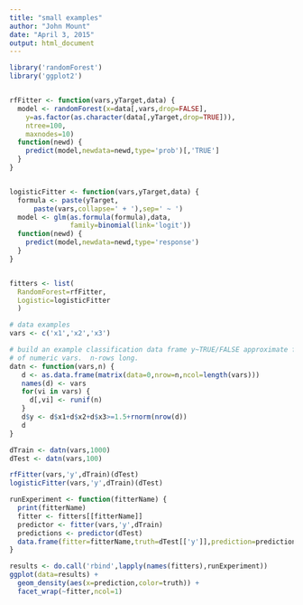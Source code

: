 ```yaml
---
title: "small examples"
author: "John Mount"
date: "April 3, 2015"
output: html_document
---
```



```r
library('randomForest')
library('ggplot2')


rfFitter <- function(vars,yTarget,data) {
  model <- randomForest(x=data[,vars,drop=FALSE],
    y=as.factor(as.character(data[,yTarget,drop=TRUE])),
    ntree=100,
    maxnodes=10)
  function(newd) {
    predict(model,newdata=newd,type='prob')[,'TRUE']
  }
}


logisticFitter <- function(vars,yTarget,data) {
  formula <- paste(yTarget,
      paste(vars,collapse=' + '),sep=' ~ ')
  model <- glm(as.formula(formula),data,
               family=binomial(link='logit'))
  function(newd) {
    predict(model,newdata=newd,type='response')
  }
}


fitters <- list(
  RandomForest=rfFitter,
  Logistic=logisticFitter
  )

# data examples
vars <- c('x1','x2','x3')

# build an example classification data frame y~TRUE/FALSE approximate function
# of numeric vars.  n-rows long.
datn <- function(vars,n) {
   d <- as.data.frame(matrix(data=0,nrow=n,ncol=length(vars)))
   names(d) <- vars
   for(vi in vars) {
     d[,vi] <- runif(n)
   }
   d$y <- d$x1+d$x2+d$x3>=1.5+rnorm(nrow(d))
   d
}

dTrain <- datn(vars,1000)
dTest <- datn(vars,100)

rfFitter(vars,'y',dTrain)(dTest)
logisticFitter(vars,'y',dTrain)(dTest)

runExperiment <- function(fitterName) {
  print(fitterName)
  fitter <- fitters[[fitterName]]
  predictor <- fitter(vars,'y',dTrain)
  predictions <- predictor(dTest)
  data.frame(fitter=fitterName,truth=dTest[['y']],prediction=predictions)
}

results <- do.call('rbind',lapply(names(fitters),runExperiment))
ggplot(data=results) +
  geom_density(aes(x=prediction,color=truth)) +
  facet_wrap(~fitter,ncol=1)


```
